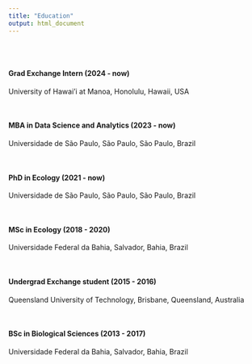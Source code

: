 ```yaml
---
title: "Education"
output: html_document
---
```


<br>
<br>

#### Grad Exchange Intern (2024 - now)
University of Hawai'i at Manoa, Honolulu, Hawaii, USA

<br>

#### MBA in Data Science and Analytics (2023 - now)
Universidade de São Paulo, São Paulo, São Paulo, Brazil

<br>

#### PhD in Ecology (2021 - now)
Universidade de São Paulo, São Paulo, São Paulo, Brazil

<br>

#### MSc in Ecology (2018 - 2020)
Universidade Federal da Bahia, Salvador, Bahia, Brazil

<br>

#### Undergrad Exchange student (2015 - 2016)
Queensland University of Technology, Brisbane, Queensland, Australia

<br>

#### BSc in Biological Sciences (2013 - 2017)
Universidade Federal da Bahia, Salvador, Bahia, Brazil

